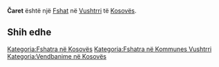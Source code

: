 {{Fshat në Kosovës
 | Emri                = Čaret
| srp_N_name = Čaret
| srp_N_FULL_NAME_RO = Čaret
| srp_N_FULL_NAME_ND_RO = Caret
| srp_N_SORT_NAME_RG = CARET
| srp_N_FULL_NAME_RG = Čaret
| srp_N_FULL_NAME_ND_RG = Caret

 | Emri (Rasa dhanore) = 
 | Figura              = 
 | Shteti              = Kosovo
 | Komuna              = Vushtrri
 | Kodi postar         = 
 | Sipërfaqja          = 

 | Popullsia           = 

 | Regj. i popullsisë  = 
 | Dend. e popullsisë  = 
 | Faqja zyrtare       = 
 <!--- Koordinatat ----> 
 | Gjerësia            = 42.841389
 | Gjatësia            = 21.084722
 | Lartësia            = 
}}
'''Čaret''' është një [[Fshat]] në [[Vushtrri]] të [[Kosovës]].

<!-- == Gjeografia == -->
<!-- == Historia == -->
<!-- == Demografia == -->
== Shih edhe ==
{{Komuna Vushtrri}}
{{Kosovo-Administrata-Cung}}

[[Kategoria:Fshatra në Kosovës]]
[[Kategoria:Fshatra në Kommunes Vushtrri]]
[[Kategoria:Vendbanime në Kosovës]]